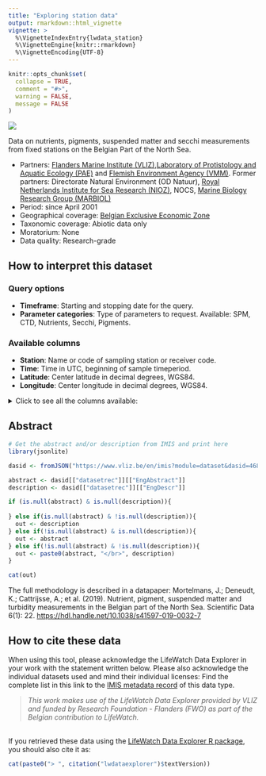 ```yaml
---
title: "Exploring station data"
output: rmarkdown::html_vignette
vignette: >
  %\VignetteIndexEntry{lwdata_station}
  %\VignetteEngine{knitr::rmarkdown}
  %\VignetteEncoding{UTF-8}
---
```


```r
knitr::opts_chunk$set(
  collapse = TRUE,
  comment = "#>",
  warning = FALSE,
  message = FALSE
)
```

<!-- Insert image -->
<img src='https://rshiny.lifewatch.be/station-data/41597_2019_32_Fig1_HTML.png' class='rightimg'/>

<!--- Describe datatype in one or two sentences. -->
Data on nutrients, pigments, suspended matter and secchi measurements from fixed stations on the Belgian Part of the North Sea.

- Partners: [Flanders Marine Institute (VLIZ)](https://www.vliz.be/en/imis?module=institute&insid=36),[Laboratory of Protistology and Aquatic Ecology (PAE)](https://www.vliz.be/en/imis?module=institute&insid=732) and [Flemish Environment Agency (VMM)](https://www.vliz.be/en/imis?module=institute&insid=2204). Former partners: Directorate Natural Environment (OD Natuur), [Royal Netherlands Institute for Sea Research (NIOZ)](https://www.vliz.be/en/imis?module=institute&insid=397), NOCS, [Marine Biology Research Group (MARBIOL)](https://www.vliz.be/en/imis?module=institute&insid=13)
- Period: since April 2001
- Geographical coverage: [Belgian Exclusive Economic Zone](https://www.marineregions.org/gazetteer.php?p=details&id=3293)
- Taxonomic coverage: Abiotic data only
- Moratorium: None
- Data quality: Research-grade
 
## How to interpret this dataset
 
### Query options
* **Timeframe**: Starting and stopping date for the query.
* **Parameter categories**: Type of parameters to request. Available: SPM, CTD, Nutrients, Secchi, Pigments.
 
### Available columns
* **Station**: Name or code of sampling station or receiver code.
* **Time**: Time in UTC, beginning of sample timeperiod.
* **Latitude**: Center latitude in decimal degrees, WGS84.
* **Longitude**: Center longitude in decimal degrees, WGS84.

<details>
  <summary>Click to see all the columns available: </summary>
  
* **X19But_Fucoxanthin(µg/L)**:  Concentration of 19'-butanoyloxyfucoxanthin per unit volume of the water body [particulate >GF/F phase] by filtration, acetone extraction and high performance liquid chromatography (HPLC); [BUTAHPP1](https://vocab.nerc.ac.uk/collection/P01/current/BUTAHPP1/).
* **X19Hex_Fucoxanthin(µg/L)**: Concentration of 19'-hexanoyloxyfucoxanthin {CAS 60147-85-5} per unit volume of the water body [particulate >GF/F phase] by filtration, acetone extraction and high performance liquid chromatography (HPLC); [HEXOHPP1](https://vocab.nerc.ac.uk/collection/P01/current/HEXOHPP1/).
* **Alloxanthin(µg/L)**: Concentration of alloxanthin {CAS 28380-31-6} per unit volume of the water body [particulate >GF/F phase] by filtration, acetone extraction and high performance liquid chromatography (HPLC); [ALLOHPP1](https://vocab.nerc.ac.uk/collection/P01/current/ALLOHPP1/).
* **Ammonium_NH4(µmol.N_NH4/L)**: Concentration of ammonium {NH4+ CAS 14798-03-9} per unit volume of the water body by filtration and colorimetric autoanalysis; [AMONAAD5](https://vocab.nerc.ac.uk/collection/P01/current/AMONAAD5/)
* **Antheraxanthin(µg/L)**: Concentration of antheraxanthin {CAS 640-03-9} per unit volume of the water body [particulate >GF/F phase] by filtration, acetone extraction and high performance liquid chromatography (HPLC); [ANTHHPP1](https://vocab.nerc.ac.uk/collection/P01/current/ANTHHPP1/).
* **Anthoxanthin(µg/L)**: Concentration of anthoxanthins {flavones+flavonols} per unit volume of the water body [particulate >GF/F phase] by filtration, acetone extraction and high performance liquid chromatography (HPLC); [ATHXHPP1](https://vocab.nerc.ac.uk/collection/P01/current/ATHXHPP1/).
* **Astaxanthine(µg/L)**: Concentration of astaxanthin {CAS 472-61-7} per unit volume of the water body [particulate >GF/F phase] by filtration, acetone extraction and high performance liquid chromatography (HPLC); [ASTAXHP1](https://vocab.nerc.ac.uk/collection/P01/current/ASTAXHP1/).
* **Beta_Carotene(µg/L)**: Concentration of beta, beta-carotene {beta-carotene CAS 7235-40-7} per unit volume of the water body [particulate >GF/F phase] by filtration, acetone extraction and high performance liquid chromatography (HPLC); [BBCAHPP1](https://vocab.nerc.ac.uk/collection/P01/current/BBCAHPP1/).
* **Chlorophyll_a(µg/L)**: Concentration of chlorophyll-a {chl-a CAS 479-61-8} per unit volume of the water body [particulate >GF/F phase] by filtration, acetone extraction and high performance liquid chromatography (HPLC); [CPHLHPP1](https://vocab.nerc.ac.uk/collection/P01/current/CPHLHPP1/).
* **Chlorophyll_b(µg/L)**: Concentration of chlorophyll-b {chl-b CAS 519-62-0} per unit volume of the water body [particulate >GF/F phase] by filtration, acetone extraction and high performance liquid chromatography (HPLC); [CHLBHPP1](https://vocab.nerc.ac.uk/collection/P01/current/CHLBHPP1/).
* **Chlorophyll_c2c1(µg/L)**: Concentration of chlorophyll-c2 {chl-c2} per unit volume of the water body [particulate >GF/F phase] by filtration, acetone extraction and high performance liquid chromatography (HPLC); [CLC2HPP1](https://vocab.nerc.ac.uk/collection/P01/current/CLC2HPP1/).
* **Chlorophyll_c2(µg/L)**: Concentration of chlorophyll-c1+c2 per unit volume of the water body [particulate >GF/F phase] by filtration, acetone extraction and high performance liquid chromatography (HPLC); [C1C2HPP1](https://vocab.nerc.ac.uk/collection/P01/current/C1C2HPP1/).
* **Chlorophyll_c3(µg/L)**: Concentration of chlorophyll-c3 {chl-c3} per unit volume of the water body [particulate >GF/F phase] by filtration, acetone extraction and high performance liquid chromatography (HPLC); [CLC3HPP1](https://vocab.nerc.ac.uk/collection/P01/current/CLC3HPP1/).
* **Chlorophyllide_a(µg/L)**: Concentration of chlorophyllide-a {CAS 14897-06-4} per unit volume of the water body [particulate >GF/F phase] by filtration, acetone extraction and high performance liquid chromatography (HPLC); [CIDAHPP1](https://vocab.nerc.ac.uk/collection/P01/current/CIDAHPP1/).
* **Conductivity(µS/cm)**: .
* **CPAR**: Corrected Photosynthetic Active Radiation of the water body.
* **Density(kg/m3)**: The density of the water body, expressed in kg/m³.
* **Diadinoxanthin(µg/L)**: Concentration of diadinoxanthin {CAS 18457-54-0} per unit volume of the water body [particulate >GF/F phase] by filtration, acetone extraction and high performance liquid chromatography (HPLC); [DIADHPP1](https://vocab.nerc.ac.uk/collection/P01/current/DIADHPP1/).
* **Diatoxanthin(µg/L)**: Concentration of diatoxanthin {CAS 31063-73-7} per unit volume of the water body [particulate >GF/F phase] by filtration, acetone extraction and high performance liquid chromatography (HPLC); [DIATHPP1](https://vocab.nerc.ac.uk/collection/P01/current/DIATHPP1/).
* **Echinenone(µg/L)**: Concentration of echinenone {CAS 432-68-8} per unit volume of the water body [particulate >GF/F phase] by filtration, acetone extraction and high performance liquid chromatography (HPLC); [ECHNHPP1](https://vocab.nerc.ac.uk/collection/P01/current/ECHNHPP1/).
* **Fluorescence(mg/m³)**: Fluorescence of the water body, expressed in mg/m³.
* **Fucoxanthin(µg/L)**: Concentration of fucoxanthin {CAS 3351-86-8} per unit volume of the water body [particulate >GF/F phase] by filtration, acetone extraction and high performance liquid chromatography (HPLC); [FUCXHPP1](https://vocab.nerc.ac.uk/collection/P01/current/FUCXHPP1/).
* **Lutein(µg/L)**: Concentration of lutein {CAS 127-40-2} per unit volume of the water body [particulate >GF/F phase] by filtration, acetone extraction and high performance liquid chromatography (HPLC); [LUTNHPP1](https://vocab.nerc.ac.uk/collection/P01/current/LUTNHPP1/).
* **Neoxanthin(µg/L)**: Concentration of neoxanthin {CAS 30743-41-0} per unit volume of the water body [particulate >GF/F phase] by filtration, acetone extraction and high performance liquid chromatography (HPLC); [NEOXHPP1](https://vocab.nerc.ac.uk/collection/P01/current/NEOXHPP1/).
* **Nitrate_Nitrite(µmolN_NO3-NO2/L)**: Concentration of nitrates+ nitrites in the water body, expressed in µmol N_NO3-NO2/L; [NTRZAAD5](https://vocab.nerc.ac.uk/collection/P01/current/NTRZAAD5/).
* **Nitrate_NO3(µmolN_NO3/L)**: Concentration of nitrate in the water body, expressed in µmol N_NO3/L; [ODSDM2UM](https://vocab.nerc.ac.uk/collection/P01/current/ODSDM2UM/).
* **Nitrite_NO2(µmolN_NO2/L)**: Concentration of nitrites in the water body, expressed in µmol N_NO2/L; [NTRIAAD5](https://vocab.nerc.ac.uk/collection/P01/current/NTRIAAD5/).
* **OBS(NTU)**: Optical backscatter as turbidity of the water body, expressed in Nephelometric Turbidity Units.
* **PAR**: Photosynthetic Active Radiation.
* **Peridinin(µg/L)**: Concentration of peridinin {CAS 33281-81-1} per unit volume of the water body [particulate >GF/F phase] by filtration, acetone extraction and high performance liquid chromatography (HPLC); [PERIHPP1](https://vocab.nerc.ac.uk/collection/P01/current/PERIHPP1/).
* **Ph**: Acidity of the water body.
* **Pheophorbide_a(µg/L)**: Concentration of phaeophorbide-a {pheophorbide-a CAS 15664-29-6} per unit volume of the water body [particulate >GF/F phase] by filtration, acetone extraction and high performance liquid chromatography (HPLC); [PBAXHPP1](https://vocab.nerc.ac.uk/collection/P01/current/PBAXHPP1/).
* **Pheophytin_a(µg/L)**: Concentration of phaeophytin-a {pheophytin-a CAS 603-17-8} per unit volume of the water body [particulate >GF/F phase] by filtration, acetone extraction and high performance liquid chromatography (HPLC); [PTAXHPP1](https://vocab.nerc.ac.uk/collection/P01/current/PTAXHPP1/).
* **Pheophytin_b(µg/L)**: Concentration of phaeophytin-b {pheophytin-b CAS 3147-18-0} per unit volume of the water body [particulate >GF/F phase] by filtration, acetone extraction and high performance liquid chromatography (HPLC); [PTBXHPP1](https://vocab.nerc.ac.uk/collection/P01/current/PTBXHPP1/).
* **Phosphate_PO4(µmolP_PO4/L)**: Concentration of phosphate in the water body, expressed in µmol P_P04/L; [PHOSAAD5](https://vocab.nerc.ac.uk/collection/P01/current/PHOSAAD5/).
* **Prasinoxanthin(µg/L)**: Concentration of prasinoxanthin {CAS 94705-97-2} per unit volume of the water body [particulate >GF/F phase] by filtration, acetone extraction and high performance liquid chromatography (HPLC); [PRSXHPP1](https://vocab.nerc.ac.uk/collection/P01/current/PRSXHPP1/).
* **Pressure(db)**: Pressure of the water body, expressed in decibel.
* **Salinity(PSU)**: Salinity of the water body, expressed in Practical Salinity Units.
* **Secchi_Depth(cm)**: Visibility in the water body by Secchi disk, expressed cm.
* **Silicate_SiO4(µmolSi_SiO4/L)**: Concentration of silicate in the water body, expressed in µmol Si_SiO4/L; [SLCAAAD5](https://vocab.nerc.ac.uk/collection/P01/current/SLCAAAD5/).
* **SoundVelocity(m/s)**: The velocity of sound through the water body, expressed in m/s.
* **SPAR**: Surface photosynthetically Active Radiation.
* **SPM(mg/l)**: Concentration of Suspended Particulate Matter in the water body, expressed in mg/L.
* **Temperature(degC)**: Temperature of the water body, expressed in degrees Celcius.
* **Violaxanthin(µg/L)**: Concentration of violaxanthin {CAS 126-29-4} per unit volume of the water body [particulate >GF/F phase] by filtration, acetone extraction and high performance liquid chromatography (HPLC); [VILXHPP1](https://vocab.nerc.ac.uk/collection/P01/current/VILXHPP1/).
* **Zeaxanthin(µg/L)**: Concentration of zeaxanthin {CAS 144-68-3} per unit volume of the water body [particulate >GF/F phase] by filtration, acetone extraction and high performance liquid chromatography (HPLC); [ZEOXHPP1](https://vocab.nerc.ac.uk/collection/P01/current/ZEOXHPP1/).
</details>

## Abstract

```r
# Get the abstract and/or description from IMIS and print here
library(jsonlite)

dasid <- fromJSON("https://www.vliz.be/en/imis?module=dataset&dasid=4686&show=json")

abstract <- dasid[["datasetrec"]][["EngAbstract"]]
description <- dasid[["datasetrec"]][["EngDescr"]]

if (is.null(abstract) & is.null(description)){
  
} else if(is.null(abstract) & !is.null(description)){
  out <- description
} else if(!is.null(abstract) & is.null(description)){
  out <- abstract
} else if(!is.null(abstract) & !is.null(description)){
  out <- paste0(abstract, "</br>", description)
}

cat(out)
```

The full methodology is described in a datapaper: Mortelmans, J.; Deneudt, K.; Cattrijsse, A.; et al. (2019). Nutrient, pigment, suspended matter and turbidity measurements in the Belgian part of the North Sea. Scientific Data 6(1): 22. [https://hdl.handle.net/10.1038/s41597-019-0032-7](https://hdl.handle.net/10.1038/s41597-019-0032-7)

## How to cite these data

When using this tool, please acknowledge the LifeWatch Data Explorer in your work with the statement written below. Please also acknowledge the individual datasets used and mind their individual licenses: Find the complete list in this link to the [IMIS metadata record](https://www.vliz.be/en/imis?module=dataset&dasid=4685) of this data type.

> _This work makes use of the LifeWatch Data Explorer provided by VLIZ and funded by Research Foundation - Flanders (FWO) as part of the Belgian contribution to LifeWatch._

</br>
If you retrieved these data using the [LifeWatch Data Explorer R package](https://github.com/lifewatch/lwdataexplorer/), you should also cite it as: 

```r
cat(paste0("> ", citation("lwdataexplorer")$textVersion))
```
